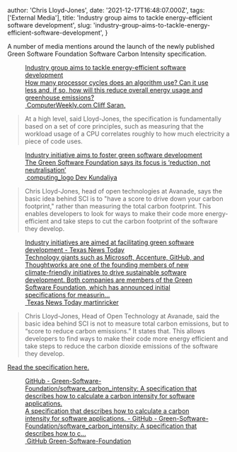
  author: 'Chris Lloyd-Jones',
  date: '2021-12-17T16:48:07.000Z',
  tags: ['External Media'],
  title: 'Industry group aims to tackle energy-efficient software development',
  slug: 'industry-group-aims-to-tackle-energy-efficient-software-development',
}


<p>
  A number of media mentions around the launch of the newly published Green
  Software Foundation Software Carbon Intensity specification.
</p>
<figure class="kg-card kg-bookmark-card">
  <a
    class="kg-bookmark-container"
    href="https://www.computerweekly.com/news/252510873/Industry-group-aims-to-tackle-energy-efficient-software-development"
  >
    <div class="kg-bookmark-content">
      <div class="kg-bookmark-title">
        Industry group aims to tackle energy-efficient software development
      </div>
      <div class="kg-bookmark-description">
        How many processor cycles does an algorithm use? Can it use less and, if
        so, how will this reduce overall energy usage and greenhouse emissions?
      </div>
      <div class="kg-bookmark-metadata">
        <img
          class="kg-bookmark-icon"
          src="https://www.computerweekly.com/apple-touch-icon-144x144.png"
          alt=""
        />
        <span class="kg-bookmark-author">ComputerWeekly.com</span>
        <span class="kg-bookmark-publisher">Cliff Saran,</span>
      </div>
    </div>
    <div class="kg-bookmark-thumbnail">
      <img
        src="https://cdn.ttgtmedia.com/visuals/ComputerWeekly/Hero%20Images/eco-green-energy-electricity-wind-solar-fotolia.jpg"
        alt=""
      />
    </div>
  </a>
</figure>
<blockquote>
  At a high level, said Lloyd-Jones, the specification is fundamentally based on
  a set of core principles, such as measuring that the workload usage of a CPU
  correlates roughly to how much electricity a piece of code uses.
</blockquote>
<figure class="kg-card kg-bookmark-card">
  <a
    class="kg-bookmark-container"
    href="https://www.computing.co.uk/news/4041994/industry-initiative-aims-foster-green-software-development"
  >
    <div class="kg-bookmark-content">
      <div class="kg-bookmark-title">
        Industry initiative aims to foster green software development
      </div>
      <div class="kg-bookmark-description">
        The Green Software Foundation says its focus is ‘reduction, not
        neutralisation’
      </div>
      <div class="kg-bookmark-metadata">
        <img
          class="kg-bookmark-icon"
          src="https://assets.kreatio.net/computing_redesign/png/favicons/icon-hires.png"
          alt=""
        />
        <span class="kg-bookmark-author">computing_logo</span>
        <span class="kg-bookmark-publisher">Dev Kundaliya</span>
      </div>
    </div>
    <div class="kg-bookmark-thumbnail">
      <img
        src="https://image.chitra.live/api/v1/wps/617b168/c75e0106-c22c-4972-b12e-c85be1a533fe/8/software-370x229.jpg"
        alt=""
      />
    </div>
  </a>
</figure>
<blockquote>
  Chris Lloyd-Jones, head of open technologies at Avanade, says the basic idea
  behind SCI is to "have a score to drive down your carbon footprint," rather
  than measuring the total carbon footprint. This enables developers to look for
  ways to make their code more energy-efficient and take steps to cut the carbon
  footprint of the software they develop.
</blockquote>
<figure class="kg-card kg-bookmark-card">
  <a
    class="kg-bookmark-container"
    href="https://texasnewstoday-com.cdn.ampproject.org/c/s/texasnewstoday.com/industry-initiatives-are-aimed-at-facilitating-green-software-development/572493/?amp"
  >
    <div class="kg-bookmark-content">
      <div class="kg-bookmark-title">
        Industry initiatives are aimed at facilitating green software
        development - Texas News Today
      </div>
      <div class="kg-bookmark-description">
        Technology giants such as Microsoft, Accenture, GitHub, and Thoughtworks
        are one of the founding members of new climate-friendly initiatives to
        drive sustainable software development. Both companies are members of
        the Green Software Foundation, which has announced initial
        specifications for measurin…
      </div>
      <div class="kg-bookmark-metadata">
        <img
          class="kg-bookmark-icon"
          src="https://texasnewstoday-com.cdn.ampproject.org/i/s/texasnewstoday.com/favicon.ico"
          alt=""
        />
        <span class="kg-bookmark-author">Texas News Today</span>
        <span class="kg-bookmark-publisher">martinricker</span>
      </div>
    </div>
    <div class="kg-bookmark-thumbnail">
      <img
        src="https://texasnewstoday.com/wp-content/uploads/https://image.chitra.live/api/v1/wps/617b168/c75e0106-c22c-4972-b12e-c85be1a533fe/8/software-370x229.jpg"
        alt=""
      />
    </div>
  </a>
</figure>
<blockquote>
  Chris Lloyd-Jones, Head of Open Technology at Avanade, said the basic idea
  behind SCI is not to measure total carbon emissions, but to “score to reduce
  carbon emissions.” It states that. This allows developers to find ways to make
  their code more energy efficient and take steps to reduce the carbon dioxide
  emissions of the software they develop.
</blockquote>
<p>
  <a href="https://github.com/Green-Software-Foundation/software_carbon_intensity">
    Read the specification here.
  </a>
</p>
<figure class="kg-card kg-bookmark-card">
  <a
    class="kg-bookmark-container"
    href="https://github.com/Green-Software-Foundation/software_carbon_intensity"
  >
    <div class="kg-bookmark-content">
      <div class="kg-bookmark-title">
        GitHub - Green-Software-Foundation/software_carbon_intensity: A
        specification that describes how to calculate a carbon intensity for
        software applications.
      </div>
      <div class="kg-bookmark-description">
        A specification that describes how to calculate a carbon intensity for
        software applications. - GitHub -
        Green-Software-Foundation/software_carbon_intensity: A specification
        that describes how to c...
      </div>
      <div class="kg-bookmark-metadata">
        <img
          class="kg-bookmark-icon"
          src="https://github.com/fluidicon.png"
          alt=""
        />
        <span class="kg-bookmark-author">GitHub</span>
        <span class="kg-bookmark-publisher">Green-Software-Foundation</span>
      </div>
    </div>
    <div class="kg-bookmark-thumbnail">
      <img
        src="https://opengraph.githubassets.com/d0ab84e10d8de541f18c06dff2f74e02b7743c552cd9d1438eb3b68c3e0a8b97/Green-Software-Foundation/software_carbon_intensity"
        alt=""
      />
    </div>
  </a>
</figure>
